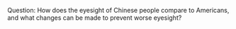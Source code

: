 Question:
How does the eyesight of Chinese people compare to Americans, and what changes can be made to prevent worse eyesight?
